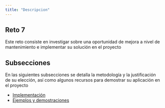 ```yaml
---
title: "Descripcion"
---
```


## Reto 7

Este reto consiste en investigar sobre una oportunidad de mejora a nivel de mantenimiento e implementar su solución en el proyecto

## Subsecciones

En las siguientes subsecciones se detalla la metodología y la justificación de su elección, así como algunos recursos para demostrar su aplicación en el proyecto

- [Implementación](implementacion.qmd)
- [Ejemplos y demostraciones](ejemplos.qmd)